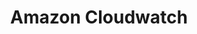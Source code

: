 ---
id: integ-amazon-cloudwatch
title: Amazon Cloudwatch
description: Amazon Cloudwatch 아이템 설치를 안내합니다.
tags: [ 인티그레이션, 설치하기, Amazon Cloudwatch ]
---